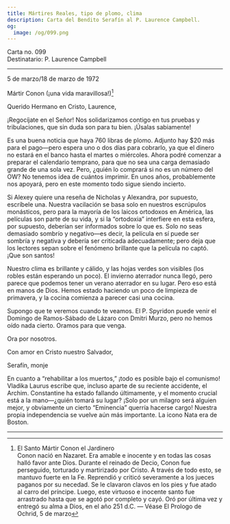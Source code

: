 ```yaml
---
title: Mártires Reales, tipo de plomo, clima
description: Carta del Bendito Serafín al P. Laurence Campbell.
og:
  image: /og/099.png
---
```


<div style={{textAlign:'right', fontFamily:'monospace'}}>Carta no. 099</div>
<div style={{textAlign:'left', fontFamily:'monospace'}}>Destinatario: P. Laurence Campbell</div>

---

5 de marzo/18 de marzo de 1972

Mártir Conon (¡una vida maravillosa!)[^1]

Querido Hermano en Cristo, Laurence,

¡Regocíjate en el Señor! Nos solidarizamos contigo en tus pruebas y tribulaciones, que sin duda son para tu bien. ¡Úsalas sabiamente!

Es una buena noticia que haya 760 libras de plomo. Adjunto hay $20 más para el pago—pero espera uno o dos días para cobrarlo, ya que el dinero no estará en el banco hasta el martes o miércoles. Ahora podré comenzar a preparar el calendario temprano, para que no sea una carga demasiado grande de una sola vez. Pero, ¿quién lo comprará si no es un número del OW? No tenemos idea de cuántos imprimir. En unos años, probablemente nos apoyará, pero en este momento todo sigue siendo incierto.

Si Alexey quiere una reseña de Nicholas y Alexandra, por supuesto, escríbele una. Nuestra vacilación se basa solo en nuestros escrúpulos monásticos, pero para la mayoría de los laicos ortodoxos en América, las películas son parte de su vida, y si la “ortodoxia” interfiere en esta esfera, por supuesto, deberían ser informados sobre lo que es. Solo no seas demasiado sombrío y negativo—es decir, la película en sí puede ser sombría y negativa y debería ser criticada adecuadamente; pero deja que los lectores sepan sobre el fenómeno brillante que la película no captó. ¡Que son santos!

Nuestro clima es brillante y cálido, y las hojas verdes son visibles (los robles están esperando un poco). El invierno aterrador nunca llegó, pero parece que podemos tener un verano aterrador en su lugar. Pero eso está en manos de Dios. Hemos estado haciendo un poco de limpieza de primavera, y la cocina comienza a parecer casi una cocina.

Supongo que te veremos cuando te veamos. El P. Spyridon puede venir el Domingo de Ramos-Sábado de Lázaro con Dmitri Murzo, pero no hemos oído nada cierto. Oramos para que venga.

Ora por nosotros.

Con amor en Cristo nuestro Salvador,

Serafín, monje

En cuanto a “rehabilitar a los muertos,” ¡todo es posible bajo el comunismo! Vladika Laurus escribe que, incluso aparte de su reciente accidente, el Archim. Constantine ha estado fallando últimamente, y el momento crucial está a la mano—¿quién tomará su lugar? ¡Solo por un milagro será alguien mejor, y obviamente un cierto “Eminencia” querría hacerse cargo! Nuestra propia independencia se vuelve aún más importante. La icono Nata era de Boston.

---

[^1]: El Santo Mártir Conon el Jardinero  
Conon nació en Nazaret. Era amable e inocente y en todas las cosas halló favor ante Dios. Durante el reinado de Decio, Conon fue perseguido, torturado y martirizado por Cristo. A través de todo esto, se mantuvo fuerte en la Fe. Reprendió y criticó severamente a los jueces paganos por su necedad. Se le clavaron clavos en los pies y fue atado al carro del príncipe. Luego, este virtuoso e inocente santo fue arrastrado hasta que se agotó por completo y cayó. Oró por última vez y entregó su alma a Dios, en el año 251 d.C. — Véase El Prologo de Ochrid, 5 de marzo
